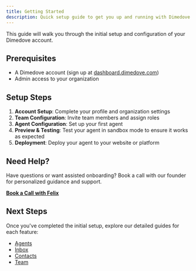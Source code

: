 ```yaml
---
title: Getting Started
description: Quick setup guide to get you up and running with Dimedove
---
```


This guide will walk you through the initial setup and configuration of your Dimedove account.

## Prerequisites

- A Dimedove account (sign up at [dashboard.dimedove.com](https://dashboard.dimedove.com))
- Admin access to your organization

## Setup Steps

1. **Account Setup**: Complete your profile and organization settings
2. **Team Configuration**: Invite team members and assign roles
3. **Agent Configuration**: Set up your first agent
4. **Preview & Testing**: Test your agent in sandbox mode to ensure it works as expected
5. **Deployment**: Deploy your agent to your website or platform

## Need Help?

Have questions or want assisted onboarding? Book a call with our founder for personalized guidance and support.

[**Book a Call with Felix**](https://cal.com/felixsimard/onboarding)

## Next Steps

Once you've completed the initial setup, explore our detailed guides for each feature:

- [Agents](../agents/overview)
- [Inbox](../inbox/overview)
- [Contacts](../contacts/overview)
- [Team](../team/overview)
